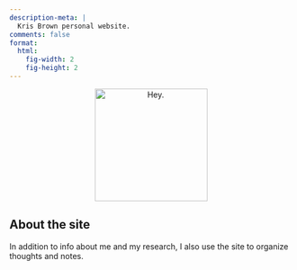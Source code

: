 ```yaml
---
description-meta: |
  Kris Brown personal website.
comments: false
format:
  html:
    fig-width: 2
    fig-height: 2
---
```


<p align="center">
<img src="images/cover.jpeg" alt="Hey." style="width:200px;"/>
</p>


## About the site

In addition to info about me and my research, I also use the site to organize 
thoughts and notes.

